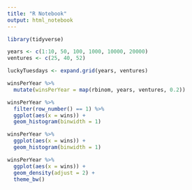 ```yaml
---
title: "R Notebook"
output: html_notebook
---
```


```r
library(tidyverse)
```

```r
years <- c(1:10, 50, 100, 1000, 10000, 20000)
ventures <- c(25, 40, 52)

luckyTuesdays <- expand.grid(years, ventures)

```


```r
winsPerYear %>%
  mutate(winsPerYear = map(rbinom, years, ventures, 0.2))
```



```r
winsPerYear %>%
  filter(row_number() == 1) %>%
  ggplot(aes(x = wins)) +
  geom_histogram(binwidth = 1)
```


```r
winsPerYear %>%
  ggplot(aes(x = wins)) +
  geom_histogram(binwidth = 1)
```

```r
winsPerYear %>%
  ggplot(aes(x = wins)) +
  geom_density(adjust = 2) +
  theme_bw()
```

